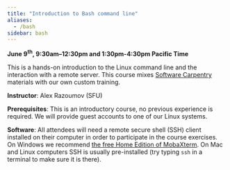 ```yaml
---
title: "Introduction to Bash command line"
aliases:
  - /bash
sidebar: bash
---
```


**June 9<sup>th</sup>, 9:30am–12:30pm and 1:30pm-4:30pm Pacific Time**

<!-- Course materials will be added here shortly before the start of the course. -->

This is a hands-on introduction to the Linux command line and the interaction with a remote server. This
course mixes <a href="https://software-carpentry.org" target="_blank">Software Carpentry</a> materials with
our own custom training.

**Instructor**: Alex Razoumov (SFU)

**Prerequisites**: This is an introductory course, no previous experience is required. We will provide
guest accounts to one of our Linux systems.

**Software**: All attendees will need a remote secure shell (SSH) client installed on their computer in order
to participate in the course exercises. On Windows we recommend
[the free Home Edition of MobaXterm](https://mobaxterm.mobatek.net/download.html){target="_blank"}. On Mac and
Linux computers SSH is usually pre-installed (try typing `ssh` in a terminal to make sure it is there).
